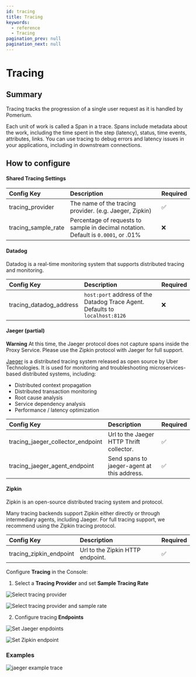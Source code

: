 ```yaml
---
id: tracing
title: Tracing
keywords:
  - reference
  - Tracing
pagination_prev: null
pagination_next: null
---
```



# Tracing

## Summary

Tracing tracks the progression of a single user request as it is handled by Pomerium.

Each unit of work is called a Span in a trace. Spans include metadata about the work, including the time spent in the step (latency), status, time events, attributes, links. You can use tracing to debug errors and latency issues in your applications, including in downstream connections.

## How to configure

<Tabs>
<TabItem value="Core" label="Core">

#### Shared Tracing Settings

| Config Key | Description | Required |
| :-- | :-- | --- |
| tracing_provider | The name of the tracing provider. (e.g. Jaeger, Zipkin) | ✅ |
| tracing_sample_rate | Percentage of requests to sample in decimal notation. Default is `0.0001`, or .01% | ❌ |

#### Datadog

Datadog is a real-time monitoring system that supports distributed tracing and monitoring.

| Config Key | Description | Required |
| :-- | :-- | --- |
| tracing_datadog_address | `host:port` address of the Datadog Trace Agent. Defaults to `localhost:8126` | ❌ |

#### Jaeger (partial)

**Warning** At this time, the Jaeger protocol does not capture spans inside the Proxy Service. Please use the Zipkin protocol with Jaeger for full support.

[Jaeger](https://www.jaegertracing.io/) is a distributed tracing system released as open source by Uber Technologies. It is used for monitoring and troubleshooting microservices-based distributed systems, including:

- Distributed context propagation
- Distributed transaction monitoring
- Root cause analysis
- Service dependency analysis
- Performance / latency optimization

| Config Key | Description | Required |
| :-- | :-- | --- |
| tracing_jaeger_collector_endpoint | Url to the Jaeger HTTP Thrift collector. | ✅ |
| tracing_jaeger_agent_endpoint | Send spans to jaeger-agent at this address. | ✅ |

#### Zipkin

Zipkin is an open-source distributed tracing system and protocol.

Many tracing backends support Zipkin either directly or through intermediary agents, including Jaeger. For full tracing support, we recommend using the Zipkin tracing protocol.

| Config Key              | Description                      | Required |
| :---------------------- | :------------------------------- | -------- |
| tracing_zipkin_endpoint | Url to the Zipkin HTTP endpoint. | ✅       |

</TabItem>
<TabItem value="Enterprise" label="Enterprise">

Configure **Tracing** in the Console:

1. Select a **Tracing Provider** and set **Sample Tracing Rate**

  ![Select tracing provider](./img/tracing/tracing-providers.png)

  ![Select tracing provider and sample rate](./img/tracing/default-tracing.png)

2. Configure tracing **Endpoints**

  ![Set Jaeger enpdoints](./img/tracing/jaeger-endpoints.png)

  ![Set Zipkin endpoint](./img/tracing/zipkin-endpoint.png)

</TabItem>
</Tabs>

### Examples

![jaeger example trace](img/jaeger.png)
